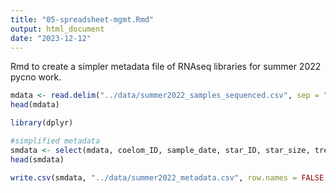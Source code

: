 ```yaml
---
title: "05-spreadsheet-mgmt.Rmd"
output: html_document
date: "2023-12-12"
---
```

Rmd to create a simpler metadata file of RNAseq libraries for summer 2022 pycno work. 

```r
mdata <- read.delim("../data/summer2022_samples_sequenced.csv", sep = ",")
head(mdata)
```

```r
library(dplyr)
```

```r
#simplified metadata
smdata <- select(mdata, coelom_ID, sample_date, star_ID, star_size, treatment_grp, experiment_day, disease_sign)
head(smdata)
```
```r
write.csv(smdata, "../data/summer2022_metadata.csv", row.names = FALSE, quote = FALSE)
```



